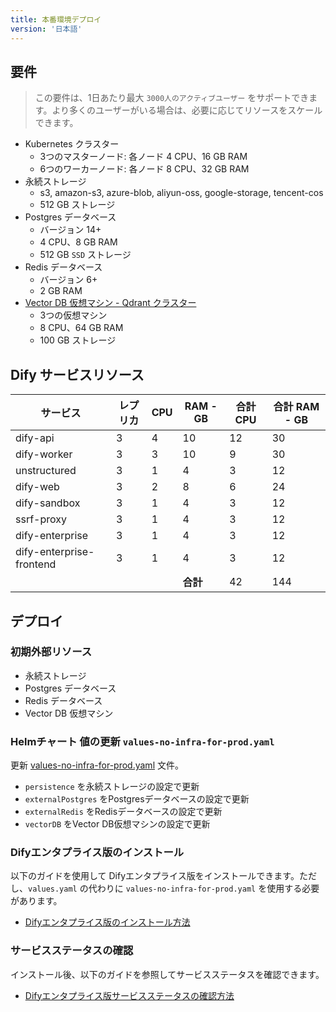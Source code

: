 ```yaml
---
title: 本番環境デプロイ
version: '日本語'
---
```


## 要件
> この要件は、1日あたり最大 `3000人のアクティブユーザー` をサポートできます。より多くのユーザーがいる場合は、必要に応じてリソースをスケールできます。

- Kubernetes クラスター
    - 3つのマスターノード: 各ノード 4 CPU、16 GB RAM
    - 6つのワーカーノード: 各ノード 8 CPU、32 GB RAM
- 永続ストレージ
    - s3, amazon-s3, azure-blob, aliyun-oss, google-storage, tencent-cos
    - 512 GB ストレージ
- Postgres データベース
    - バージョン 14+
    - 4 CPU、8 GB RAM
    - 512 GB `SSD` ストレージ
- Redis データベース
    - バージョン 6+
    - 2 GB RAM
- [Vector DB 仮想マシン - Qdrant クラスター](/deployment/advanced-configuration/qdrant/qdrant-cluster)
    - 3つの仮想マシン
    - 8 CPU、64 GB RAM
    - 100 GB ストレージ

## Dify サービスリソース

| サービス                 | レプリカ  | CPU  | RAM - GB  | 合計 CPU | 合計 RAM - GB |
| ------------------------ | --------- | ---- | --------- | --------- | -------------- |
| dify-api                 | 3         | 4    | 10        | 12        | 30             |
| dify-worker              | 3         | 3    | 10        | 9         | 30             |
| unstructured             | 3         | 1    | 4         | 3         | 12             |
| dify-web                 | 3         | 2    | 8         | 6         | 24             |
| dify-sandbox             | 3         | 1    | 4         | 3         | 12             |
| ssrf-proxy               | 3         | 1    | 4         | 3         | 12             |
| dify-enterprise          | 3         | 1    | 4         | 3         | 12             |
| dify-enterprise-frontend | 3         | 1    | 4         | 3         | 12             |
|                          |           |      | **合計**  | 42        | 144            |

## デプロイ
### 初期外部リソース
- 永続ストレージ
- Postgres データベース
- Redis データベース
- Vector DB 仮想マシン

### Helmチャート 値の更新 `values-no-infra-for-prod.yaml`

更新 <a href="/assets/helm-values/values-no-infra-for-prod.yaml" download="values-no-infra-for-prod.yaml">values-no-infra-for-prod.yaml</a> 文件。

- `persistence` を永続ストレージの設定で更新
- `externalPostgres` をPostgresデータベースの設定で更新
- `externalRedis` をRedisデータベースの設定で更新
- `vectorDB` をVector DB仮想マシンの設定で更新

### Difyエンタプライス版のインストール
以下のガイドを使用して Difyエンタプライス版をインストールできます。ただし、`values.yaml` の代わりに `values-no-infra-for-prod.yaml` を使用する必要があります。
- [Difyエンタプライス版のインストール方法](/deployment/prerequisites/kubernetes)

### サービスステータスの確認
インストール後、以下のガイドを参照してサービスステータスを確認できます。
- [Difyエンタプライス版サービスステータスの確認方法](/deployment/verify-services-status)
